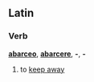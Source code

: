 == Latin ==
=== Verb ===
'''[[abarceo]]''', '''[[abarcere]]''', '''-''', '''-'''

# to [[keep away]]